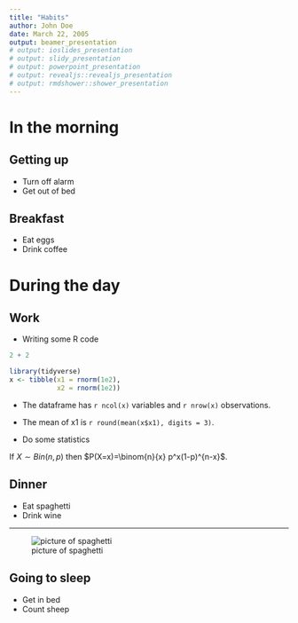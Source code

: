 ```yaml
---
title: "Habits"
author: John Doe
date: March 22, 2005
output: beamer_presentation
# output: ioslides_presentation
# output: slidy_presentation
# output: powerpoint_presentation
# output: revealjs::revealjs_presentation
# output: rmdshower::shower_presentation
---
```


# In the morning

## Getting up

* Turn off alarm
* Get out of bed

## Breakfast

* Eat eggs
* Drink coffee

# During the day

## Work

* Writing some R code

```r
2 + 2
```

```r
library(tidyverse)
x <- tibble(x1 = rnorm(1e2),
            x2 = rnorm(1e2))
```

* The dataframe has `r ncol(x)` variables and `r nrow(x)` observations.
* The mean of x1 is `r round(mean(x$x1), digits = 3)`.

* Do some statistics

If $X \sim Bin(n,p)$ then $P(X=x)=\binom{n}{x} p^x(1-p)^{n-x}$.

## Dinner

* Eat spaghetti
* Drink wine

----

![picture of spaghetti](images/spaghetti.jpeg)

## Going to sleep

* Get in bed
* Count sheep
